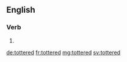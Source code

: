 ==English==

===Verb===
{{head|en}}

# {{en-past of|totter}}

[[de:tottered]]
[[fr:tottered]]
[[mg:tottered]]
[[sv:tottered]]